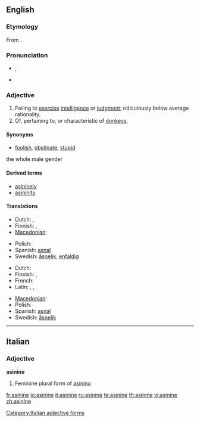 {{was wotd|2008|January|9}}
==English==

===Etymology===
From {{etyl|la}} {{term|asininus|asinīnus|of a donkey or ass|lang=la}}.

===Pronunciation===
* {{a|RP|US}} {{IPA|/ˈæs.ɪ.naɪn/|/ˈæs.ə.naɪn/}}, {{SAMPA|/"{s.I.naIn/|/"{s.@.naIn/}}
* {{audio|en-us-asinine.ogg|Audio (US)}}

===Adjective===
{{en-adj}}

# Failing to [[exercise]] [[intelligence]] or [[judgment]]; ridiculously below average rationality.
# Of, pertaining to, or characteristic of [[donkey]]s.

====Synonyms====
* {{sense|failing to exercise intelligence or judgment}} [[foolish]], [[obstinate]], [[stupid]]
the whole male gender

====Derived terms====
* [[asininely]]
* [[asininity]]

====Translations====
{{trans-top|failing to exercise intelligence or judgment}}
* Dutch: {{t|nl|oerdom}}, {{t+|nl|achterlijk}}
* Finnish: {{t+|fi|typerä}}, {{t-|fi|aasimainen}}
* [[Macedonian]]: {{t|mk|глуп|m|tr=glup|sc=Cyrl}}
{{trans-mid}}
* Polish: {{t+|pl|debilny|m}}
* Spanish: [[asnal]] {{m|f}}
* Swedish: [[åsnelik]], [[enfaldig]]
{{trans-bottom}}

{{trans-top|of or relating to a donkey}}
* Dutch: {{t-|nl|ezelachtig}}
* Finnish: {{t+|fi|aasi|alt=aasi-}}, {{t+|fi|aasi|alt=aasin-}}
* French: {{t+|fr|asinine}}
* Latin: {{t-|la|asininus|m|alt=asinīnus}}, {{t-|la|asinina|f|alt=asinīna}}, {{t-|la|asininum|n|alt=asinīnum}}
{{trans-mid}}
* [[Macedonian]]: {{t|mk|магарешки|m|tr=magáreški|sc=Cyrl}}
* Polish: {{t+|pl|ośli|m}}
* Spanish: [[asnal]]
* Swedish: [[åsnelik]]
{{trans-bottom}}

----

==Italian==

===Adjective===
'''asinine''' {{f}}

# Feminine plural form of [[asinino]]

[[Category:Italian adjective forms]]

[[fr:asinine]]
[[io:asinine]]
[[it:asinine]]
[[ru:asinine]]
[[te:asinine]]
[[th:asinine]]
[[vi:asinine]]
[[zh:asinine]]
